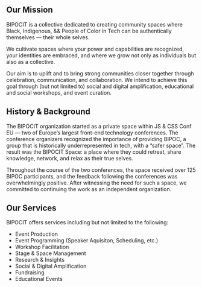 ## Our Mission

BIPOCIT is a collective dedicated to creating community spaces where Black, Indigenous, && People of Color in Tech can be authentically themselves — their whole selves. 

We cultivate spaces where your power and capabilities are recognized, your identities are embraced, and where we grow not only as individuals but also as a collective. 

Our aim is to uplift and to bring strong communities closer together through celebration, communication, and collaboration. We intend to achieve this goal through (but not limited to) social and digital amplification, educational and social workshops, and event curation.

## History & Background

The BIPOCIT organization started as a private space within JS & CSS Conf EU — two of Europe’s largest front-end technology conferences. The conference organizers recognized the importance of providing BIPOC, a group that is historically underrepresented in tech, with a “safer space”. The result was the BIPOCIT Space: a place where they could retreat, share knowledge, network, and relax as their true selves. 

Throughout the course of the two conferences, the space received over 125 BIPOC participants, and the feedback following the conferences was overwhelmingly positive. After witnessing the need for such a space, we committed to continuing the work as an independent organization.

## Our Services

BIPOCIT offers services including but not limited to the following:

- Event Production
- Event Programming (Speaker Aquisiton, Scheduling, etc.)
- Workshop Facilitation
- Stage & Space Management
- Research & Insights
- Social & Digital Amplification
- Fundraising
- Educational Events